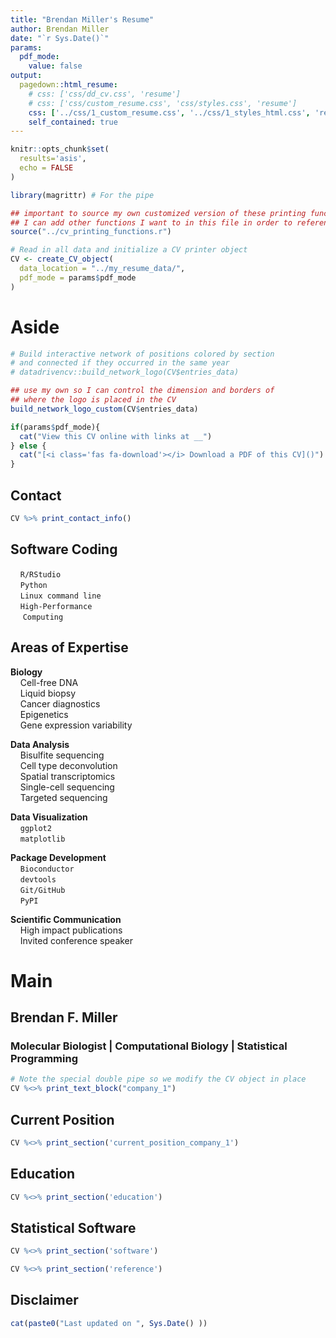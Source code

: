 ```yaml
---
title: "Brendan Miller's Resume"
author: Brendan Miller
date: "`r Sys.Date()`"
params:
  pdf_mode:
    value: false
output:
  pagedown::html_resume:
    # css: ['css/dd_cv.css', 'resume']
    # css: ['css/custom_resume.css', 'css/styles.css', 'resume']
    css: ['../css/1_custom_resume.css', '../css/1_styles_html.css', 'resume']
    self_contained: true
---
```


```r
knitr::opts_chunk$set(
  results='asis', 
  echo = FALSE
)

library(magrittr) # For the pipe

## important to source my own customized version of these printing functions.
## I can add other functions I want to in this file in order to reference them later in this rmd when rendered.
source("../cv_printing_functions.r")

# Read in all data and initialize a CV printer object
CV <- create_CV_object(
  data_location = "../my_resume_data/",
  pdf_mode = params$pdf_mode
)

```


Aside
================================================================================

<!-- This is to insert a picture of me instead -->
<!-- ![logo](me.jpg){width=100%} -->

```r

# Build interactive network of positions colored by section
# and connected if they occurred in the same year
# datadrivencv::build_network_logo(CV$entries_data)

## use my own so I can control the dimension and borders of 
## where the logo is placed in the CV
build_network_logo_custom(CV$entries_data)
```

```r
if(params$pdf_mode){
  cat("View this CV online with links at __")
} else {
  cat("[<i class='fas fa-download'></i> Download a PDF of this CV]()")
}
```

Contact {#contact}
--------------------------------------------------------------------------------

```r
CV %>% print_contact_info()
```

Software Coding {#skills}
--------------------------------------------------------------------------------
&nbsp;&nbsp;&nbsp;&nbsp;`R/RStudio`<br />&nbsp;&nbsp;&nbsp;&nbsp;`Python`<br />&nbsp;&nbsp;&nbsp;&nbsp;`Linux command line`<br />&nbsp;&nbsp;&nbsp;&nbsp;`High-Performance`<br />&nbsp;&nbsp;&nbsp;&nbsp;&nbsp;`Computing`


Areas of Expertise {#skills}
--------------------------------------------------------------------------------
**Biology**<br />&nbsp;&nbsp;&nbsp;&nbsp;Cell-free DNA<br />&nbsp;&nbsp;&nbsp;&nbsp;Liquid biopsy<br />&nbsp;&nbsp;&nbsp;&nbsp;Cancer diagnostics<br />&nbsp;&nbsp;&nbsp;&nbsp;Epigenetics<br />&nbsp;&nbsp;&nbsp;&nbsp;Gene expression variability

**Data Analysis**<br />&nbsp;&nbsp;&nbsp;&nbsp;Bisulfite sequencing<br />&nbsp;&nbsp;&nbsp;&nbsp;Cell type deconvolution<br />&nbsp;&nbsp;&nbsp;&nbsp;Spatial transcriptomics<br />&nbsp;&nbsp;&nbsp;&nbsp;Single-cell sequencing<br />&nbsp;&nbsp;&nbsp;&nbsp;Targeted sequencing

**Data Visualization**<br />&nbsp;&nbsp;&nbsp;&nbsp;`ggplot2`<br />&nbsp;&nbsp;&nbsp;&nbsp;`matplotlib`

**Package Development**<br />&nbsp;&nbsp;&nbsp;&nbsp;`Bioconductor`<br />&nbsp;&nbsp;&nbsp;&nbsp;`devtools`<br />&nbsp;&nbsp;&nbsp;&nbsp;`Git/GitHub`<br />&nbsp;&nbsp;&nbsp;&nbsp;`PyPI`

**Scientific Communication**<br />&nbsp;&nbsp;&nbsp;&nbsp;High impact publications<br />&nbsp;&nbsp;&nbsp;&nbsp;Invited conference speaker


Main
================================================================================

Brendan F. Miller {#title}
--------------------------------------------------------------------------------

### Molecular Biologist | Computational Biology | Statistical Programming

```r
# Note the special double pipe so we modify the CV object in place
CV %<>% print_text_block("company_1")
```

Current Position {data-icon=user data-concise=true}
--------------------------------------------------------------------------------
```r
CV %<>% print_section('current_position_company_1')
```


Education {data-icon=graduation-cap data-concise=true}
--------------------------------------------------------------------------------

```r
CV %<>% print_section('education')
```


Statistical Software {data-icon=laptop data-concise=true}
--------------------------------------------------------------------------------

```r
CV %<>% print_section('software')
```




```r
CV %<>% print_section('reference')
```


Disclaimer {#disclaimer}
--------------------------------------------------------------------------------

```r
cat(paste0("Last updated on ", Sys.Date() ))
```


<!-- Made using R package [**pagedown**](https://github.com/rstudio/pagedown). -->

<!-- The source code is available [on github.com/nstrayer/cv](/Users/brendan/Desktop/Misc Projects/data_cv/datadrivencv/). -->

<!-- Last updated on `r Sys.Date()`. -->





